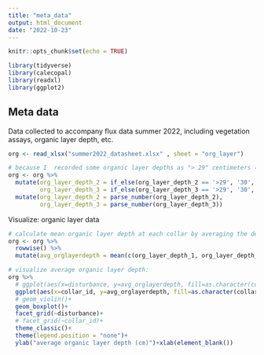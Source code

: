 ```yaml
---
title: "meta_data"
output: html_document
date: "2022-10-23"
---
```


```r
knitr::opts_chunk$set(echo = TRUE)
```

```r
library(tidyverse)
library(calecopal)
library(readxl)
library(ggplot2)
```


## Meta data
Data collected to accompany flux data summer 2022, including vegetation assays, organic layer depth, etc.

```r
org <- read_xlsx("summer2022_datasheet.xlsx" , sheet = "org_layer")

# because I  recorded some organic layer depths as "> 29" centimeters (aka my probe did not go down further), I need to change those characters to "30" to make those rows numeric (and not character) for analysis. Here I note that any organic layer depth that is recorded as "30" was greater than 29cm in depth and could have been deeper.
org <- org %>% 
  mutate(org_layer_depth_2 = if_else(org_layer_depth_2 == '>29', '30', org_layer_depth_2),
         org_layer_depth_3 = if_else(org_layer_depth_3 == '>29', '30', org_layer_depth_3)) %>% 
  mutate(org_layer_depth_2 = parse_number(org_layer_depth_2),
         org_layer_depth_3 = parse_number(org_layer_depth_3))
```

Visualize: organic layer data
```r

# calculate mean organic layer depth at each collar by averaging the depth at all three sampling points:
org <- org %>% 
  rowwise() %>% 
  mutate(avg_orglayerdepth = mean(c(org_layer_depth_1, org_layer_depth_2, org_layer_depth_3), na.rm = TRUE))

# visualize average organic layer depth:
org %>% 
  # ggplot(aes(x=disturbance, y=avg_orglayerdepth, fill=as.character(collar_id)))+
  ggplot(aes(x=collar_id, y=avg_orglayerdepth, fill=as.character(collar_id)))+
  # geom_violin()+
  geom_boxplot()+
  facet_grid(~disturbance)+
  # facet_grid(~collar_id)+
  theme_classic()+
  theme(legend.position = "none")+
  ylab("average organic layer depth (cm)")+xlab(element_blank())

```

